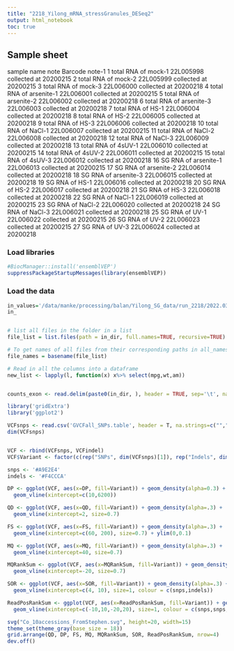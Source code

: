 ```yaml
---
title: "2218_Yilong_mRNA_stressGranules_DESeq2"
output: html_notebook
toc: true
---
```


## Sample sheet

sample name     note    Barcode note-1
1       total RNA of mock-1     22L005998       collected at 20200215
2       total RNA of mock-2     22L005999       collected at 20200215
3       total RNA of mock-3     22L006000       collected at 20200218
4       total RNA of arsenite-1 22L006001       collected at 20200215
5       total RNA of arsenite-2 22L006002       collected at 20200218
6       total RNA of arsenite-3 22L006003       collected at 20200218
7       total RNA of HS-1       22L006004       collected at 20200218
8       total RNA of HS-2       22L006005       collected at 20200218
9       total RNA of HS-3       22L006006       collected at 20200218
10      total RNA of NaCl-1     22L006007       collected at 20200215
11      total RNA of NaCl-2     22L006008       collected at 20200218
12      total RNA of NaCl-3     22L006009       collected at 20200218
13      total RNA of 4sUV-1     22L006010       collected at 20200215
14      total RNA of 4sUV-2     22L006011       collected at 20200215
15      total RNA of 4sUV-3     22L006012       collected at 20200218
16      SG RNA of arsenite-1    22L006013       collected at 20200215
17      SG RNA of arsenite-2    22L006014       collected at 20200218
18      SG RNA of arsenite-3    22L006015       collected at 20200218
19      SG RNA of HS-1  22L006016       collected at 20200218
20      SG RNA of HS-2  22L006017       collected at 20200218
21      SG RNA of HS-3  22L006018       collected at 20200218
22      SG RNA of  NaCl-1       22L006019       collected at 20200215
23      SG RNA of  NaCl-2       22L006020       collected at 20200218
24      SG RNA of  NaCl-3       22L006021       collected at 20200218
25      SG RNA of UV-1  22L006022       collected at 20200215
26      SG RNA of UV-2  22L006023       collected at 20200215
27      SG RNA of UV-3  22L006024       collected at 20200218


### Load libraries
```r
#BiocManager::install('ensemblVEP')
suppressPackageStartupMessages(library(ensemblVEP))
```



### Load the data
```r
in_values='/data/manke/processing/balan/Yilong_SG_data/run_2218/2022.03_DE_genes_transcript/5_SNP_TtoCmutation_analysis/7b_bam_RG_merge_GATKcorr_HC_vcfs_plotValues'
in_


# list all files in the folder in a list 
file_list = list.files(path = in_dir, full.names=TRUE, recursive=TRUE)

# To get names of all files from their corresponding paths in all_names variable.
file_names = basename(file_list)

# Read in all the columns into a dataframe
new_list <- lapply(l, function(x) x%>% select(mpg,wt,am))


counts_exon <- read.delim(paste0(in_dir, ), header = TRUE, sep='\t', na.strings="NA" , row.names=1,  stringsAsFactors = F)
```







```r
library('gridExtra')
library('ggplot2')

VCFsnps <- read.csv('GVCFall_SNPs.table', header = T, na.strings=c("","NA"), sep = "\t") 
dim(VCFsnps)


VCF <- rbind(VCFsnps, VCFindel)
VCF$Variant <- factor(c(rep("SNPs", dim(VCFsnps)[1]), rep("Indels", dim(VCFindel)[1])))

snps <- '#A9E2E4'
indels <- '#F4CCCA'

DP <- ggplot(VCF, aes(x=DP, fill=Variant)) + geom_density(alpha=0.3) + 
  geom_vline(xintercept=c(10,6200))

QD <- ggplot(VCF, aes(x=QD, fill=Variant)) + geom_density(alpha=.3) +
  geom_vline(xintercept=2, size=0.7)

FS <- ggplot(VCF, aes(x=FS, fill=Variant)) + geom_density(alpha=.3) +
  geom_vline(xintercept=c(60, 200), size=0.7) + ylim(0,0.1)

MQ <- ggplot(VCF, aes(x=MQ, fill=Variant)) + geom_density(alpha=.3) +
  geom_vline(xintercept=40, size=0.7)

MQRankSum <- ggplot(VCF, aes(x=MQRankSum, fill=Variant)) + geom_density(alpha=.3) +
  geom_vline(xintercept=-20, size=0.7)

SOR <- ggplot(VCF, aes(x=SOR, fill=Variant)) + geom_density(alpha=.3) +
  geom_vline(xintercept=c(4, 10), size=1, colour = c(snps,indels))

ReadPosRankSum <- ggplot(VCF, aes(x=ReadPosRankSum, fill=Variant)) + geom_density(alpha=.3) +
  geom_vline(xintercept=c(-10,10,-20,20), size=1, colour = c(snps,snps,indels,indels)) + xlim(-30, 30)

svg("Co_10accessions_FromStephen.svg", height=20, width=15)
theme_set(theme_gray(base_size = 18))
grid.arrange(QD, DP, FS, MQ, MQRankSum, SOR, ReadPosRankSum, nrow=4)
dev.off()
```